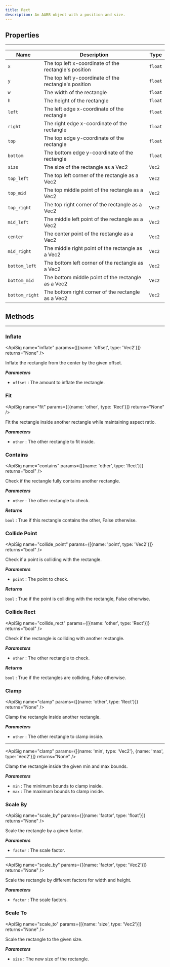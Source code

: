 ```yaml
---
title: Rect
description: An AABB object with a position and size.
---
```


## Properties
<hr style={{marginBottom: 0}} />

| Name | Description | Type |
| --- | --- | --- |
| `x` | The top left x-coordinate of the rectangle's position | `float` |
| `y` | The top left y-coordinate of the rectangle's position | `float` |
| `w` | The width of the rectangle | `float` |
| `h` | The height of the rectangle | `float` |
| `left` | The left edge x-coordinate of the rectangle | `float` |
| `right` | The right edge x-coordinate of the rectangle | `float` |
| `top` | The top edge y-coordinate of the rectangle | `float` |
| `bottom` | The bottom edge y-coordinate of the rectangle | `float` |
| `size` | The size of the rectangle as a Vec2 | `Vec2` |
| `top_left` | The top left corner of the rectangle as a Vec2 | `Vec2` |
| `top_mid` | The top middle point of the rectangle as a Vec2 | `Vec2` |
| `top_right` | The top right corner of the rectangle as a Vec2 | `Vec2` |
| `mid_left` | The middle left point of the rectangle as a Vec2 | `Vec2` |
| `center` | The center point of the rectangle as a Vec2 | `Vec2` |
| `mid_right` | The middle right point of the rectangle as a Vec2 | `Vec2` |
| `bottom_left` | The bottom left corner of the rectangle as a Vec2 | `Vec2` |
| `bottom_mid` | The bottom middle point of the rectangle as a Vec2 | `Vec2` |
| `bottom_right` | The bottom right corner of the rectangle as a Vec2 | `Vec2` |

## Methods
---

### Inflate
<div className="api-card">

<ApiSig name="inflate" params={[{name: 'offset', type: 'Vec2'}]} returns="None" />

Inflate the rectangle from the center by the given offset.

_**Parameters**_

- `offset` : The amount to inflate the rectangle.

</div>

### Fit
<div className="api-card">

<ApiSig name="fit" params={[{name: 'other', type: 'Rect'}]} returns="None" />

Fit the rectangle inside another rectangle while maintaining aspect ratio.

_**Parameters**_

- `other` : The other rectangle to fit inside.

</div>

### Contains
<div className="api-card">

<ApiSig name="contains" params={[{name: 'other', type: 'Rect'}]} returns="bool" />

Check if the rectangle fully contains another rectangle.

_**Parameters**_

- `other` : The other rectangle to check.

_**Returns**_

`bool` : True if this rectangle contains the other, False otherwise.

</div>

### Collide Point
<div className="api-card">

<ApiSig name="collide_point" params={[{name: 'point', type: 'Vec2'}]} returns="bool" />

Check if a point is colliding with the rectangle.

_**Parameters**_

- `point` : The point to check.

_**Returns**_

`bool` : True if the point is colliding with the rectangle, False otherwise.

</div>

### Collide Rect
<div className="api-card">

<ApiSig name="collide_rect" params={[{name: 'other', type: 'Rect'}]} returns="bool" />

Check if the rectangle is colliding with another rectangle.

_**Parameters**_

- `other` : The other rectangle to check.

_**Returns**_

`bool` : True if the rectangles are colliding, False otherwise.

</div>

### Clamp
<div className="api-card">

<ApiSig name="clamp" params={[{name: 'other', type: 'Rect'}]} returns="None" />

Clamp the rectangle inside another rectangle.

_**Parameters**_

- `other` : The other rectangle to clamp inside.

---

<ApiSig name="clamp" params={[{name: 'min', type: 'Vec2'}, {name: 'max', type: 'Vec2'}]} returns="None" />

Clamp the rectangle inside the given min and max bounds.

_**Parameters**_

- `min` : The minimum bounds to clamp inside.
- `max` : The maximum bounds to clamp inside.

</div>

### Scale By
<div className="api-card">

<ApiSig name="scale_by" params={[{name: 'factor', type: 'float'}]} returns="None" />

Scale the rectangle by a given factor.

_**Parameters**_

- `factor` : The scale factor.

---

<ApiSig name="scale_by" params={[{name: 'factor', type: 'Vec2'}]} returns="None" />

Scale the rectangle by different factors for width and height.

_**Parameters**_

- `factor` : The scale factors.

</div>

### Scale To
<div className="api-card">

<ApiSig name="scale_to" params={[{name: 'size', type: 'Vec2'}]} returns="None" />

Scale the rectangle to the given size.

_**Parameters**_

- `size` : The new size of the rectangle.

</div>